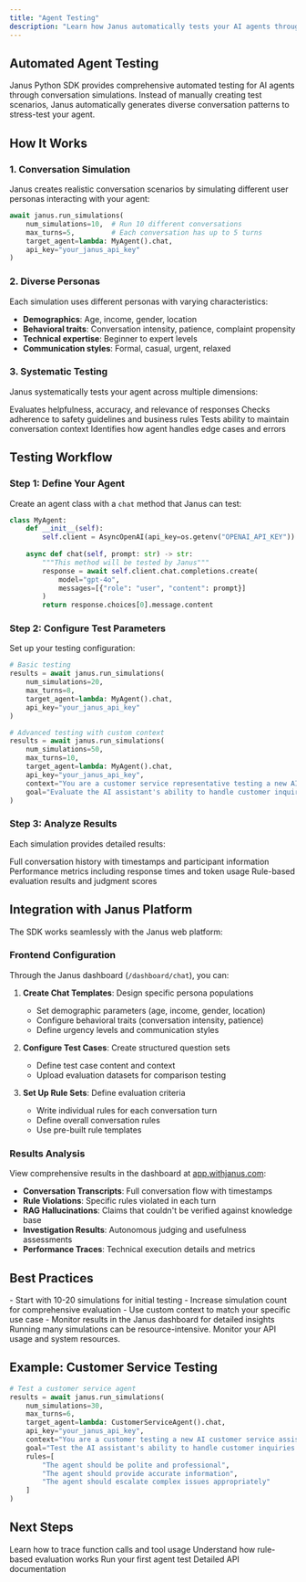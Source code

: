 ```yaml
---
title: "Agent Testing"
description: "Learn how Janus automatically tests your AI agents through conversation simulations"
---
```


## Automated Agent Testing

Janus Python SDK provides comprehensive automated testing for AI agents through conversation simulations. Instead of manually creating test scenarios, Janus automatically generates diverse conversation patterns to stress-test your agent.

## How It Works

### 1. **Conversation Simulation**
Janus creates realistic conversation scenarios by simulating different user personas interacting with your agent:

```python
await janus.run_simulations(
    num_simulations=10,  # Run 10 different conversations
    max_turns=5,         # Each conversation has up to 5 turns
    target_agent=lambda: MyAgent().chat,
    api_key="your_janus_api_key"
)
```

### 2. **Diverse Personas**
Each simulation uses different personas with varying characteristics:
- **Demographics**: Age, income, gender, location
- **Behavioral traits**: Conversation intensity, patience, complaint propensity
- **Technical expertise**: Beginner to expert levels
- **Communication styles**: Formal, casual, urgent, relaxed

### 3. **Systematic Testing**
Janus systematically tests your agent across multiple dimensions:

<CardGroup cols={2}>
<Card title="Response Quality" icon="star">
  Evaluates helpfulness, accuracy, and relevance of responses
</Card>

<Card title="Policy Compliance" icon="shield">
  Checks adherence to safety guidelines and business rules
</Card>

<Card title="Context Awareness" icon="brain">
  Tests ability to maintain conversation context
</Card>

<Card title="Error Handling" icon="alert-triangle">
  Identifies how agent handles edge cases and errors
</Card>
</CardGroup>

## Testing Workflow

### Step 1: Define Your Agent
Create an agent class with a `chat` method that Janus can test:

```python
class MyAgent:
    def __init__(self):
        self.client = AsyncOpenAI(api_key=os.getenv("OPENAI_API_KEY"))
    
    async def chat(self, prompt: str) -> str:
        """This method will be tested by Janus"""
        response = await self.client.chat.completions.create(
            model="gpt-4o",
            messages=[{"role": "user", "content": prompt}]
        )
        return response.choices[0].message.content
```

### Step 2: Configure Test Parameters
Set up your testing configuration:

```python
# Basic testing
results = await janus.run_simulations(
    num_simulations=20,
    max_turns=8,
    target_agent=lambda: MyAgent().chat,
    api_key="your_janus_api_key"
)

# Advanced testing with custom context
results = await janus.run_simulations(
    num_simulations=50,
    max_turns=10,
    target_agent=lambda: MyAgent().chat,
    api_key="your_janus_api_key",
    context="You are a customer service representative testing a new AI assistant.",
    goal="Evaluate the AI assistant's ability to handle customer inquiries professionally."
)
```

### Step 3: Analyze Results
Each simulation provides detailed results:

<ResponseField name="conversation" type="List[dict]" required>
Full conversation history with timestamps and participant information
</ResponseField>

<ResponseField name="metrics" type="dict" optional>
Performance metrics including response times and token usage
</ResponseField>

<ResponseField name="evaluation" type="dict" optional>
Rule-based evaluation results and judgment scores
</ResponseField>

## Integration with Janus Platform

The SDK works seamlessly with the Janus web platform:

### **Frontend Configuration**
Through the Janus dashboard (`/dashboard/chat`), you can:

1. **Create Chat Templates**: Design specific persona populations
   - Set demographic parameters (age, income, gender, location)
   - Configure behavioral traits (conversation intensity, patience)
   - Define urgency levels and communication styles

2. **Configure Test Cases**: Create structured question sets
   - Define test case content and context
   - Upload evaluation datasets for comparison testing

3. **Set Up Rule Sets**: Define evaluation criteria
   - Write individual rules for each conversation turn
   - Define overall conversation rules
   - Use pre-built rule templates

### **Results Analysis**
View comprehensive results in the dashboard at [app.withjanus.com](https://app.withjanus.com):

- **Conversation Transcripts**: Full conversation flow with timestamps
- **Rule Violations**: Specific rules violated in each turn
- **RAG Hallucinations**: Claims that couldn't be verified against knowledge base
- **Investigation Results**: Autonomous judging and usefulness assessments
- **Performance Traces**: Technical execution details and metrics

## Best Practices

<Tip>
- Start with 10-20 simulations for initial testing
- Increase simulation count for comprehensive evaluation
- Use custom context to match your specific use case
- Monitor results in the Janus dashboard for detailed insights
</Tip>

<Warning>
Running many simulations can be resource-intensive. Monitor your API usage and system resources.
</Warning>

## Example: Customer Service Testing

```python
# Test a customer service agent
results = await janus.run_simulations(
    num_simulations=30,
    max_turns=6,
    target_agent=lambda: CustomerServiceAgent().chat,
    api_key="your_janus_api_key",
    context="You are a customer testing a new AI customer service assistant.",
    goal="Test the AI assistant's ability to handle customer inquiries and resolve issues.",
    rules=[
        "The agent should be polite and professional",
        "The agent should provide accurate information",
        "The agent should escalate complex issues appropriately"
    ]
)
```

## Next Steps

<CardGroup cols={2}>
<Card title="Function Tracing" icon="route" href="/concepts/tracing">
  Learn how to trace function calls and tool usage
</Card>

<Card title="Evaluation Rules" icon="target" href="/concepts/evaluation">
  Understand how rule-based evaluation works
</Card>

<Card title="Quickstart Guide" icon="rocket" href="/quickstart">
  Run your first agent test
</Card>

<Card title="API Reference" icon="code" href="/api-reference/run-simulations">
  Detailed API documentation
</Card>
</CardGroup> 